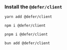 ### Install the `@defer/client`

<CodeGroup>

```bash yarn
yarn add @defer/client
```

```bash npm
npm i @defer/client
```

```bash pnpm
pnpm i @defer/client
```

```bash bun
bun add @defer/client
```

</CodeGroup>
